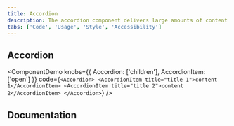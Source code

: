 ```yaml
---
title: Accordion
description: The accordion component delivers large amounts of content in a small space through progressive disclosure. The user gets key details about the underlying content and can choose to expand that content.
tabs: ['Code', 'Usage', 'Style', 'Accessibility']
---
```


## Accordion

<ComponentDemo
  knobs={{ Accordion: ['children'], AccordionItem: ['open'] }}
  code={`
<Accordion>
  <AccordionItem title="title 1">content 1</AccordionItem>
  <AccordionItem title="title 2">content 2</AccordionItem>
</Accordion>
`}
/>

## Documentation

<ComponentDocs component="accordion"></ComponentDocs>
